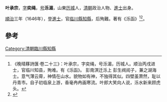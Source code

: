'''叶承宗'''，[[表字|字]]'''奕绳'''，[[号|号]]'''泺湄'''，山東[[历城|历城]]人，[[清朝|清朝]]政治人物、[[進士|進士]]出身。

[[順治|順治]]三年（1646年），登[[進士|進士]]，官[[临川縣|临川縣]][[知縣|知縣]]，后殉難。著有《泺函》<ref>《晚晴簃詩匯·卷二十三》：叶承宗，字奕绳，号泺湄，历城人。顺治丙戌进士，官临川知县，殉难。有《泺函》。 彭南溟迁泺上 彭生阀阅子，兼之湖海士。意气薄云霄，神情在山水。貌物如有神，不独得其似。四壁虽萧然，耻以丹青市。自子初临泉上游，香毫冉冉画寒流。叶郎大笑向人说，泺水新来顾虎头。</ref><ref>{{cite book|editor=刘廷銮，孙家兰|title=山东明清进士通览 清代卷|date=2014年12月|publisher=济南：山东文艺出版社|isbn=7-5329-4771-8|pages=15|accessdate=2017-04-23}}</ref>。

==參考==
{{reflist}}
{{清朝人物小作品}}
{{順治三年丙戌科殿試金榜}}
[[Category:清朝臨川縣知縣|Category:清朝臨川縣知縣]]